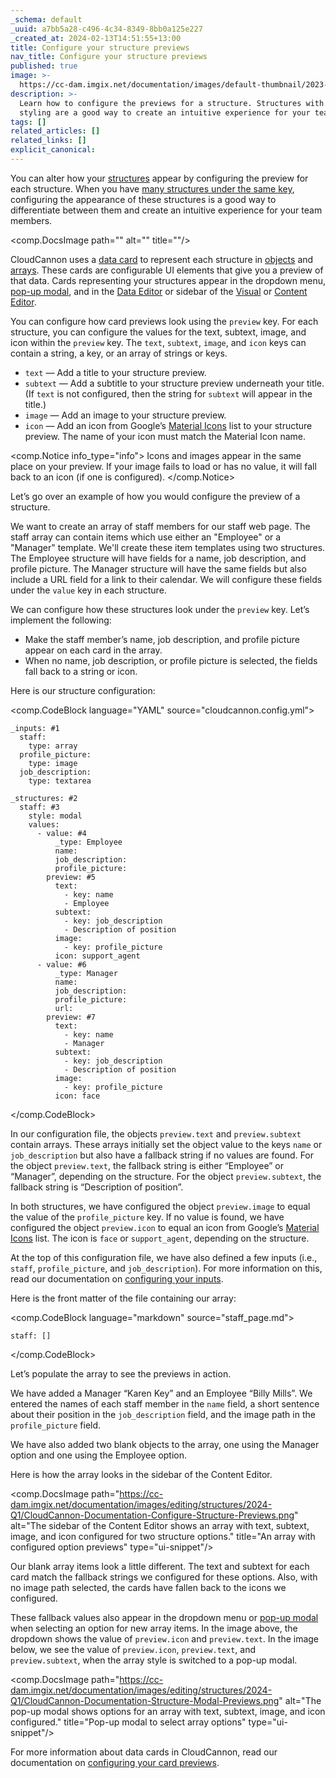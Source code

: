 ```yaml
---
_schema: default
_uuid: a7bb5a28-c496-4c34-8349-8bb0a125e227
_created_at: 2024-02-13T14:51:55+13:00
title: Configure your structure previews
nav_title: Configure your structure previews
published: true
image: >-
  https://cc-dam.imgix.net/documentation/images/default-thumbnail/2023-Q4/CloudCannon-Documentation-Thumbnail.png
description: >-
  Learn how to configure the previews for a structure. Structures with custom
  styling are a good way to create an intuitive experience for your team members
tags: []
related_articles: []
related_links: []
explicit_canonical:
---
```

You can alter how your [structures](/documentation/articles/create-a-structure/) appear by configuring the preview for each structure. When you have [many structures under the same key](/documentation/articles/create-a-structure/#add-multiple-structures-to-the-same-key), configuring the appearance of these structures is a good way to differentiate between them and create an intuitive experience for your team members.

<comp.DocsImage path="" alt="" title=""/>

CloudCannon uses a [data card](/documentation/articles/configure-your-card-previews/) to represent each structure in [objects](/documentation/articles/editing-objects-in-your-data/) and [arrays](/documentation/articles/using-arrays-to-edit-your-data). These cards are configurable UI elements that give you a preview of that data. Cards representing your structures appear in the dropdown menu, [pop-up modal](/documentation/articles/create-a-structure/#add-multiple-structures-to-the-same-key), and in the [Data Editor](/documentation/articles/introducing-the-data-editor) or sidebar of the [Visual](/documentation/articles/introducing-the-visual-editor) or [Content Editor](/documentation/articles/introducing-the-content-editor).

You can configure how card previews look using the `preview` key. For each structure, you can configure the values for the text, subtext, image, and icon within the `preview` key. The `text`, `subtext`, `image`, and `icon` keys can contain a string, a key, or an array of strings or keys.

* `text` — Add a title to your structure preview.
* `subtext` — Add a subtitle to your structure preview underneath your title. (If `text` is not configured, then the string for `subtext` will appear in the title.)
* `image` — Add an image to your structure preview.
* `icon` — Add an icon from Google’s [Material Icons](https://fonts.google.com/icons?icon.set=Material+Icons) list to your structure preview. The name of your icon must match the Material Icon name.

<comp.Notice info_type="info">
  Icons and images appear in the same place on your preview. If your image fails to load or has no value, it will fall back to an icon (if one is configured).
</comp.Notice>

Let’s go over an example of how you would configure the preview of a structure.

We want to create an array of staff members for our staff web page. The staff array can contain items which use either an "Employee" or a "Manager" template. We'll create these item templates using two structures. The Employee structure will have fields for a name, job description, and profile picture. The Manager structure will have the same fields but also include a URL field for a link to their calendar. We will configure these fields under the `value` key in each structure.

We can configure how these structures look under the `preview` key. Let’s implement the following:

* Make the staff member’s name, job description, and profile picture appear on each card in the array.
* When no name, job description, or profile picture is selected, the fields fall back to a string or icon.

Here is our structure configuration:

<comp.CodeBlock language="YAML" source="cloudcannon.config.yml">
```
_inputs: #1
  staff:
    type: array
  profile_picture:
    type: image
  job_description:
    type: textarea

_structures: #2
  staff: #3
    style: modal
    values:
      - value: #4
          _type: Employee
          name:
          job_description:
          profile_picture:
        preview: #5
          text:
            - key: name
            - Employee
          subtext:
            - key: job_description
            - Description of position
          image:
            - key: profile_picture
          icon: support_agent
      - value: #6
          _type: Manager
          name:
          job_description:
          profile_picture:
          url:
        preview: #7
          text:
            - key: name
            - Manager
          subtext:
            - key: job_description
            - Description of position
          image:
            - key: profile_picture
          icon: face
```
</comp.CodeBlock>

In our configuration file, the objects `preview.text` and `preview.subtext` contain arrays. These arrays initially set the object value to the keys `name` or `job_description` but also have a fallback string if no values are found. For the object `preview.text`, the fallback string is either “Employee” or “Manager”, depending on the structure. For the object `preview.subtext`, the fallback string is “Description of position”.

In both structures, we have configured the object `preview.image` to equal the value of the `profile_picture` key. If no value is found, we have configured the object `preview.icon` to equal an icon from Google’s [Material Icons](https://fonts.google.com/icons?icon.set=Material+Icons) list. The icon is `face` or `support_agent`, depending on the structure.

At the top of this configuration file, we have also defined a few inputs (i.e., `staff`, `profile_picture`, and `job_description`). For more information on this, read our documentation on [configuring your inputs](/documentation/articles/configure-your-inputs).

Here is the front matter of the file containing our array:

<comp.CodeBlock language="markdown" source="staff_page.md">
```
staff: []
```
</comp.CodeBlock>

Let’s populate the array to see the previews in action.

We have added a Manager “Karen Key” and an Employee “Billy Mills”. We entered the names of each staff member in the `name` field, a short sentence about their position in the `job_description` field, and the image path in the `profile_picture` field.

We have also added two blank objects to the array, one using the Manager option and one using the Employee option.

Here is how the array looks in the sidebar of the Content Editor.

<comp.DocsImage path="https://cc-dam.imgix.net/documentation/images/editing/structures/2024-Q1/CloudCannon-Documentation-Configure-Structure-Previews.png" alt="The sidebar of the Content Editor shows an array with text, subtext, image, and icon configured for two structure options." title="An array with configured option previews" type="ui-snippet"/>

Our blank array items look a little different. The text and subtext for each card match the fallback strings we configured for these options. Also, with no image path selected, the cards have fallen back to the icons we configured.

These fallback values also appear in the dropdown menu or [pop-up modal](/documentation/articles/create-a-structure/#create-a-structures-modal) when selecting an option for new array items. In the image above, the dropdown shows the value of `preview.icon` and `preview.text`. In the image below, we see the value of `preview.icon`, `preview.text`, and `preview.subtext`, when the array style is switched to a pop-up modal.

<comp.DocsImage path="https://cc-dam.imgix.net/documentation/images/editing/structures/2024-Q1/CloudCannon-Documentation-Structure-Modal-Previews.png" alt="The pop-up modal shows options for an array with text, subtext, image, and icon configured." title="Pop-up modal to select array options" type="ui-snippet"/>

For more information about data cards in CloudCannon, read our documentation on [configuring your card previews](/documentation/articles/configure-your-card-previews).